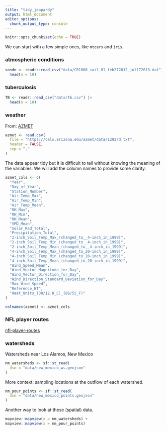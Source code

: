 ```yaml
---
title: "tidy_jeopardy"
output: html_document
editor_options: 
  chunk_output_type: console
---
```


```r
knitr::opts_chunk$set(echo = TRUE)
```

We can start with a few simple ones, like `mtcars` and `iris`.


### atmospheric conditions

```r
sonde <- readr::read_csv("data/CR1000_soil_01_feb272012_jul172013.dat") |>
  head(n = 10)
```


### tuberculosis

```r
TB <- readr::read_csv("data/tb.csv") |>
  head(n = 10)
```


### weather

From: [AZMET](https://cals.arizona.edu/azmet/)

```r
azmet <- read.csv(
  file = "https://cals.arizona.edu/azmet/data/1202rd.txt",
  header = FALSE,
  sep = ","
)
```

The data appear tidy but it is difficult to tell without knowing the meaning of the variables. We will add the column names to provide some clarity.

```r
azmet_cols <- c(
  "Year",
  "Day_of_Year",
  "Station_Number",
  "Air_Temp_Max",
  "Air_Temp_Min",
  "Air_Temp_Mean",
  "RH_Max",
  "RH_Min",
  "RH_Mean",
  "VPD_Mean",
  "Solar_Rad_Total",
  "Precipitation_Total",
  "2-inch_Soil_Temp_Max_(changed_to__4-inch_in_1999)",
  "2-inch_Soil_Temp_Min_(changed_to__4-inch_in_1999)",
  "2-inch_Soil_Temp_Mean_(changed_to__4-inch_in_1999)",
  "4-inch_Soil_Temp_Max_(changed_to_20-inch_in_1999)",
  "4-inch_Soil_Temp_Min_(changed_to_20-inch_in_1999)",
  "4-inch_Soil_Temp_Mean_(changed_to_20-inch_in_1999)",
  "Wind_Speed_Mean",
  "Wind_Vector_Magnitude_for_Day",
  "Wind_Vector_Direction_for_Day",
  "Wind_Direction_Standard_Deviation_for_Day",
  "Max_Wind_Speed",
  "Reference_ET",
  "Heat_Units_(30/12.8_C)_(86/55_F)"
)
```

```r
colnames(azmet) <- azmet_cols
```


### NFL player routes

[nfl-player-routes](https://docs.google.com/presentation/d/16oZE5sBX8JTXnWZCuPOx054S6wypQaNqB67BG9gPECI/edit?usp=sharing)


### watersheds

Watersheds near Los Alamos, New Mexico

```r
nm_watersheds <- sf::st_read(
  dsn = "data/new_mexico_ws.geojson"
)
```

More context: sampling locations at the outflow of each watershed.

```r
nm_pour_points <- sf::st_read(
  dsn = "data/new_mexico_points.geojson"
)
```

Another way to look at these (spatial) data.

```r
mapview::mapview(x = nm_watersheds) +
mapview::mapview(x = nm_pour_points)
```
